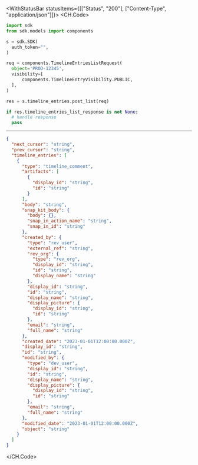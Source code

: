 

<WithStatusBar statusItems={[["Status", "200"], ["Content-Type", "application/json"]]}>
  <CH.Code>
  ```python PostList.py
  import sdk
from sdk.models import components

s = sdk.SDK(
    auth_token="",
)

req = components.TimelineEntriesListRequest(
    object='PROD-12345',
    visibility=[
        components.TimelineEntryVisibility.PUBLIC,
    ],
)

res = s.timeline_entries.post_list(req)

if res.timeline_entries_list_response is not None:
    # handle response
    pass
  ```
  ---

  ```json Example Response
  {
    "next_cursor": "string",
    "prev_cursor": "string",
    "timeline_entries": [
      {
        "type": "timeline_comment",
        "artifacts": [
          {
            "display_id": "string",
            "id": "string"
          }
        ],
        "body": "string",
        "snap_kit_body": {
          "body": {},
          "snap_in_action_name": "string",
          "snap_in_id": "string"
        },
        "created_by": {
          "type": "rev_user",
          "external_ref": "string",
          "rev_org": {
            "type": "rev_org",
            "display_id": "string",
            "id": "string",
            "display_name": "string"
          },
          "display_id": "string",
          "id": "string",
          "display_name": "string",
          "display_picture": {
            "display_id": "string",
            "id": "string"
          },
          "email": "string",
          "full_name": "string"
        },
        "created_date": "2023-01-01T12:00:00.000Z",
        "display_id": "string",
        "id": "string",
        "modified_by": {
          "type": "dev_user",
          "display_id": "string",
          "id": "string",
          "display_name": "string",
          "display_picture": {
            "display_id": "string",
            "id": "string"
          },
          "email": "string",
          "full_name": "string"
        },
        "modified_date": "2023-01-01T12:00:00.000Z",
        "object": "string"
      }
    ]
  }
  ```
  </CH.Code>
</WithStatusBar>
